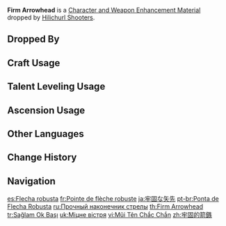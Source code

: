{{Item Infobox
|id           = 112011
|image        = Item Firm Arrowhead.png
|type         = Character and Weapon Enhancement Materials
|group        = Hilichurl Shooter Materials
|group2       = General Enemy Drops
|invCategory  = Character Development Items
|quality      = 1
|description  = A roughly produced arrowhead. Though unimpressive, neither it nor the bow should be underestimated, for even the bravest knight can be felled by an arrow from the rear.
|source1      = Dropped by [[Hilichurl Shooters]]
|source2      = 
}}
'''Firm Arrowhead''' is a [[Character and Weapon Enhancement Material]] dropped by [[Hilichurl Shooters]].

==Dropped By==
{{Dropped By}}

==Craft Usage==
{{Craft Usage}}

==Talent Leveling Usage==
{{Talent Leveling Usage}}

==Ascension Usage==
{{Ascension Usage}}

==Other Languages==
{{Other Languages
|en      = Firm Arrowhead
|zhs     = 牢固的箭簇
|zhs_rm  = Láogù De Jiàncù
|zht     = 牢固的箭鏃
|zht_rm  = Láogù De Jiàncù
|zh_tl   = Solid Arrowhead
|ja      = 牢固な矢先
|ja_rm   = Rouko-na Yasaki
|ja_tl   = Firm Arrowhead
|ko      = 견고한 화살촉
|ko_rm   = Gyeongohan Hwasalchok
|ko_tl   = Solid Arrowhead
|es      = Flecha robusta
|es_tl   = Robust Arrow
|fr      = Pointe de flèche robuste
|fr_tl   = Robust Arrowhead
|ru      = Прочный наконечник стрелы
|ru_tl   = Firm Arrowhead
|th      = Firm Arrowhead
|vi      = Mũi Tên Chắc Chắn
|vi_tl   = Firm Arrowhead
|de      = Stabile Bolzenspitze
|de_tl   = Sturdy Quarrel Tip
|id      = Firm Arrowhead
|pt      = Ponta de Flecha Robusta
|pt_tl   = 
|tr      = Sağlam Ok Başı
|tr_tl   = Solid Arrow Head
|it      = Punta di freccia robusta
|it_tl   = 
}}

==Change History==
{{Change History|1.0}}

==Navigation==
{{Development Item Navbox|Character and Weapon Enhancement Materials}}

[[es:Flecha robusta]]
[[fr:Pointe de flèche robuste]]
[[ja:牢固な矢先]]
[[pt-br:Ponta de Flecha Robusta]]
[[ru:Прочный наконечник стрелы]]
[[th:Firm Arrowhead]]
[[tr:Sağlam Ok Başı]]
[[uk:Міцне вістря]]
[[vi:Mũi Tên Chắc Chắn]]
[[zh:牢固的箭鏃]]